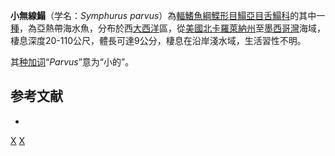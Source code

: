 {{Speciesbox
| status = NE
| status_system = IUCN3.1
| taxon = Symphurus parvus
| authority = [[Ginsburg|Ginsburg]], 1951
| synonyms = 
}}

'''小無線鰨'''（学名：''Symphurus parvus''）為[[輻鰭魚綱|輻鰭魚綱]][[鰈形目|鰈形目]][[鰨亞目|鰨亞目]][[舌鰨科|舌鰨科]]的其中一[[種|種]]，為亞熱帶海水魚，分布於西[[大西洋|大西洋]]區，從[[美國|美國]][[北卡羅萊納州|北卡羅萊納州]]至[[墨西哥灣|墨西哥灣]]海域，棲息深度20-110公尺，體長可達9公分，棲息在沿岸淺水域，生活習性不明。

其[[种加词|种加词]]“''Parvus''”意为“小的”。

==参考文献==
*{{FishBase_species|genus=Symphurus |species=parvus|year=2014|month=4}}

{{Taxonbar|from=Q2400477}}

[[Category:無線鰨屬|X]]
[[Category:1951年描述的鱼类|X]]


{{魚類小作品}}